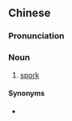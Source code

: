 ==Chinese==
{{zh-forms}}

===Pronunciation===
{{zh-pron
|m=chāsháo
|cat=n
}}

===Noun===
{{zh-noun}}

# [[spork]]

====Synonyms====
* {{zh-l|叉匙}}